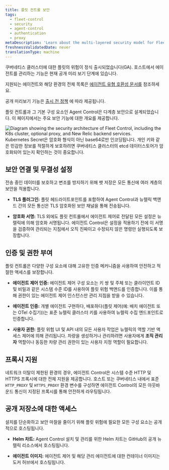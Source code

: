 ```yaml
---
title: 플릿 컨트롤 보안
tags:
  - fleet-control
  - security
  - agent-control
  - authentication
  - proxy
metaDescription: 'Learn about the multi-layered security model for Fleet Control and Agent Control, including authentication, encryption, proxy support, and configuration signing.'
freshnessValidatedDate: never
translationType: machine
---
```


<Callout title="기능 가용성">
  쿠버네티스 클러스터에 대한 플릿의 위험이 정식 출시되었습니다(GA). 호스트에서 에이전트를 관리하는 기능은 현재 공개 미리 보기 단계에 있습니다.

  지원되는 에이전트와 해당 환경의 전체 목록은 [에이전트 유형 호환성 문서를](/docs/new-relic-control/agent-control/agent-types) 참조하세요.

  공개 미리보기 기능은 [출시 전 정책](/docs/licenses/license-information/referenced-policies/new-relic-pre-release-policy) 에 따라 제공됩니다.
</Callout>

플릿 컨트롤과 그 기본 구성 요소인 Agent Control은 다계층 보안으로 설계되었습니다. 이 페이지에서는 주요 보안 기능에 대한 개요를 제공합니다.

<img title="Fleet Control security architecture" alt="Diagram showing the security architecture of Fleet Control, including the K8s cluster, optional proxy, and New Relic backend services." src="/images/fleet-control-security-diagram.webp" />

<Callout title="중요: 저장 데이터 보안">
  Kubernetes Secret은 암호화 형식이 아닌 base64로만 인코딩됩니다. 개인 키와 같은 민감한 정보를 적절하게 보호하려면 쿠버네티스 클러스터의 etcd 데이터스토어가 암호화되어 있는지 확인하는 것이 중요합니다.
</Callout>

## 보안 연결 및 무결성 설정

전송 중인 데이터를 보호하고 변조를 방지하기 위해 팻 저장은 모든 통신에 여러 계층의 보안을 적용합니다.

* **TLS 플러그인:** 플릿 헤드라이트포인트를 포함하여 Agent Control과 뉴렐릭 백앤드 간의 모든 통신은 TLS 암호화된 보안 채널을 통해 전송됩니다.

* **암호화 서명:** TLS 외에도 플릿 컨트롤에서 에이전트 제어로 전달된 모든 설정은 뉴렐릭에 의해 암호화 서명됩니다. 에이전트 Control은 설정을 적용하기 전에 이 서명을 검증하여 관리되는 지침에서 오직 진짜이고 수정되지 않은 명령만 실행되도록 보장합니다.

## 인증 및 권한 부여

플릿 컨트롤은 다양한 구성 요소에 대해 고유한 인증 메커니즘을 사용하여 안전하고 적절한 액세스를 보장합니다.

* **에이전트 제어 인증:** 에이전트 제어 구성 요소는 키 쌍 및 주체 또는 클라이언트 ID 및 비밀과 같은 시스템 수준 ID를 사용하여 플릿 위험 백앤드를 인증합니다. 이를 통해 권한이 있는 에이전트 제어 인스턴스만 관리 지침을 받을 수 있습니다.

* **에이전트 인증:** 개별 에이전트 구현하다, 배포하다(플릿 제어(예: 배치 에이전트 또는 OTel 수집기))는 표준 뉴렐릭 클러스터 키를 사용하여 뉴렐릭 수집 엔드포인트로 인증합니다.

* **사용자 권한:** 플릿 위험 UI 및 API 내의 모든 사용자 작업은 뉴렐릭의 역할 기반 액세스 제어에 의해 관리됩니다. 차량을 생성하거나 관리하려면 사용자에게 **조직 관리자** 역할이나 동등한 차량 관리 권한이 있는 사용자 지정 역할이 필요합니다.

## 프록시 지원

네트워크 이탈이 제한된 환경의 경우, 에이전트 Control은 시스템 수준 HTTP 및 HTTPS 프록시에 대한 전체 지원을 제공합니다. 호스트 또는 쿠버네티스 내에서 표준 `HTTP_PROXY` 및 `HTTPS_PROXY` 환경 변수를 구성하면 에이전트 Control의 모든 아웃바운드 통신이 지정된 프록시를 통해 안전하게 라우팅됩니다.

## 공개 저장소에 대한 액세스

설치를 단순화하고 보안 마찰을 줄이기 위해 플릿 위험에 필요한 모든 구성 요소는 공개적으로 호스팅됩니다.

* **Helm 차트:** Agent Control 설치 및 관리를 위한 Helm 차트는 GitHub의 공개 뉴렐릭 리소스에서 호스팅됩니다.

* **에이전트 이미지:** 에이전트 제어 및 해당 관리 에이전트에 대한 컨테이너 이미지는 도커 허브에서 호스팅됩니다.